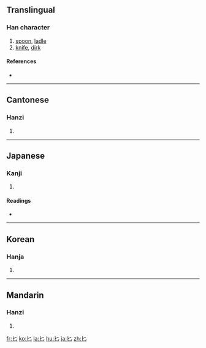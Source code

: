 ==Translingual==
{{Han stroke|[[Image:匕-order.gif]]}}

===Han character===
{{Han char|rn=21|rad=匕|as=00|sn=2|four=4071<sub>0</sub>|canj=山竹 (UH)}}

# [[spoon]], [[ladle]]
# [[knife]], [[dirk]]

====References====
* {{Han ref|kx=0152.180|dkj=02570|dj=0342.020|hdz=10261.150|uh=5315|ud=21269|bh=A450|bd=42064}}

----

==Cantonese==

===Hanzi===
{{yue-hanzi|jyut=[[bei2]], [[bei6]]|y=[[bei6]]}}

# {{defn|Cantonese}}

----

==Japanese==

===Kanji===
{{ja-kanji|grade=9|rs=匕00}}

# {{defn|Japanese}}

====Readings====
* {{ja-readings|on=[[ひ]] (hi)|kun=[[さじ]] (saji)}}

----

==Korean==

===Hanja===
{{ko-hanja|hangeul=비|rv=bi|mr=pi}}

# {{defn|Korean}}

----

==Mandarin==

===Hanzi===
{{cmn-hanzi|pin=[[bǐ]] ([[bi3]]), [[huā]] ([[hua1]])|wg=pi<sup>3</sup>, hua<sup>1</sup>}}

# {{defn|Mandarin}}

[[fr:匕]]
[[ko:匕]]
[[la:匕]]
[[hu:匕]]
[[ja:匕]]
[[zh:匕]]